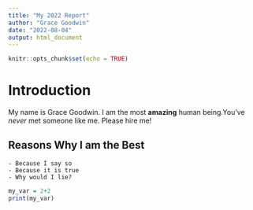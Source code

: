```yaml
---
title: "My 2022 Report"
author: "Grace Goodwin"
date: "2022-08-04"
output: html_document
---
```


```r
knitr::opts_chunk$set(echo = TRUE)
```

# Introduction

My name is Grace Goodwin. I am the most **amazing** human being.You've *never* met someone like me. Please hire me!

## Reasons Why I am the Best
    - Because I say so
    - Because it is true
    - Why would I lie?
    
```r
my_var = 2+2
print(my_var)
```

